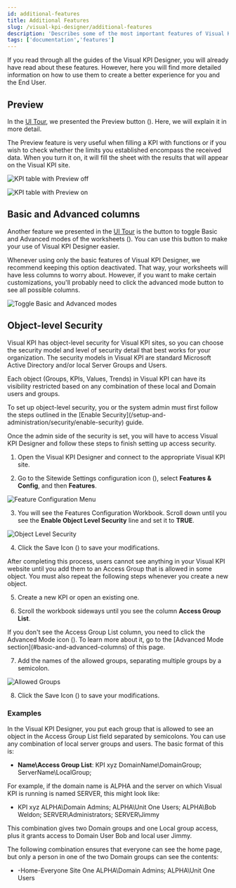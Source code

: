 ```yaml
---
id: additional-features
title: Additional Features
slug: /visual-kpi-designer/additional-features
description: 'Describes some of the most important features of Visual KPI Designer.'
tags: ['documentation','features']
---
```



If you read through all the guides of the Visual KPI Designer, you will already have read about these features. However, here you will find more detailed information on how to use them to create a better experience for you and the End User.

## Preview

In the [UI Tour](/visual-kpi-designer/ui-tour), we presented the Preview button (<PngFont name='preview28-2.fw' />). Here, we will explain it in more detail.

The Preview feature is very useful when filling a KPI with functions or if you wish to check whether the limits you established encompass the received data. When you turn it on, it will fill the sheet with the results that will appear on the Visual KPI site.

<Image
  src="media/designer/additional-features/additional-features-preview-off.png"
  alt="KPI table with Preview off"
/>

<Image
  src="media/designer/additional-features/additional-features-preview-on.png"
  alt="KPI table with Preview on"
/>

## Basic and Advanced columns

Another feature we presented in the [UI Tour](/visual-kpi-designer/ui-tour) is the button to toggle Basic and Advanced modes of the worksheets (<PngFont name='advancedmode28gray' />). You can use this button to make your use of Visual KPI Designer easier.

Whenever using only the basic features of Visual KPI Designer, we recommend keeping this option deactivated. That way, your worksheets will have less columns to worry about. However, if you want to make certain customizations, you'll probably need to click the advanced mode button to see all possible columns.

<Image
  src="media/designer/additional-features/additional-features-toggle-advanced-mode.gif"
  alt="Toggle Basic and Advanced modes"
/>

## Object-level Security

Visual KPI has object-level security for Visual KPI sites, so you can choose the security model and level of security detail that best works for your organization. The security models in Visual KPI are standard Microsoft Active Directory and/or local Server Groups and Users.

Each object (Groups, KPIs, Values, Trends) in Visual KPI can have its visibility restricted based on any combination of these local and Domain users and groups.

<Callout type="info" title="Before You Continue">
To set up object-level security, you or the system admin must first follow the steps outlined in the [Enable Security](/setup-and-administration/security/enable-security) guide.
</Callout>

Once the admin side of the security is set, you will have to access Visual KPI Designer and follow these steps to finish setting up access security.

1. Open the Visual KPI Designer and connect to the appropriate Visual KPI site.

2. Go to the Sitewide Settings configuration icon (<PngFont name='options28' />), select **Features & Config**, and then **Features**.

<Image
  src="media/designer/additional-features/object-level-security-1.png"
  alt="Feature Configuration Menu"
  size="80%"
/>

3. You will see the Features Configuration Workbook. Scroll down until you see the **Enable Object Level Security** line and set it to **TRUE**.

<Image
  src="media/designer/additional-features/object-level-security-2.png"
  alt="Object Level Security"
  size="50%"
/>

4. Click the Save Icon (<PngFont name='save28' />) to save your modifications.

<Callout type="warning" title="Always Add Users to Objects' Access Groups">
After completing this process, users cannot see anything in your Visual KPI website until you add them to an Access Group that is allowed in some object. You must also repeat the following steps whenever you create a new object.
</Callout>

5. Create a new KPI or open an existing one.

6. Scroll the workbook sideways until you see the column **Access Group List**.

<Callout type="tip" title="Advanced Mode">
If you don't see the Access Group List column, you need to click the Advanced Mode icon (<PngFont name='advancedmode28gray' />). To learn more about it, go to the [Advanced Mode section](#basic-and-advanced-columns) of this page.
</Callout>

7. Add the names of the allowed groups, separating multiple groups by a semicolon.

<Image
  src="media/designer/additional-features/object-level-security-3.png"
  alt="Allowed Groups"
  size="60%"
/>

8. Click the Save Icon (<PngFont name='save28' />) to save your modifications.

### Examples

In the Visual KPI Designer, you put each group that is allowed to see an object in the Access Group List field separated by semicolons. You can use any combination of local server groups and users. The basic format of this is:

- **Name\Access Group List**: KPI xyz DomainName\DomainGroup; ServerName\LocalGroup;

For example, if the domain name is ALPHA and the server on which Visual KPI is running is named SERVER, this might look like:

- KPI xyz ALPHA\Domain Admins; ALPHA\Unit One Users; ALPHA\Bob Weldon; SERVER\Administrators; SERVER\Jimmy

This combination gives two Domain groups and one Local group access, plus it grants access to Domain User Bob and local user Jimmy.

The following combination ensures that everyone can see the home page, but only a person in one of the two Domain groups can see the contents:

- -Home-Everyone Site One ALPHA\Domain Admins; ALPHA\Unit One Users
